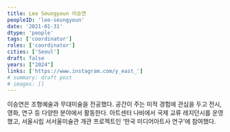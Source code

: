 ```yaml
---
title: Lee Seungyoun 이승연
peopleID: 'lee-seungyoun'
date: '2021-01-31'
dtype: 'people'
tags: ['coordinator']
roles: ['coordinator']
cities: ['Seoul']
draft: false
years: ["2024"]
links: ['https://www.instagram.com/y_east_']
# summary: draft post
# images: []
---
```


이승연은 조형예술과 무대미술을 전공했다. 공간이 주는 미적 경험에 관심을 두고 전시, 영화, 연구 등 다양한 분야에서 활동한다. 아트센터 나비에서 국제 교류 레지던시를 운영했고, 서울시립 서서울미술관 개관 프로젝트인 ‘한국 미디어아트사 연구’에 참여했다.